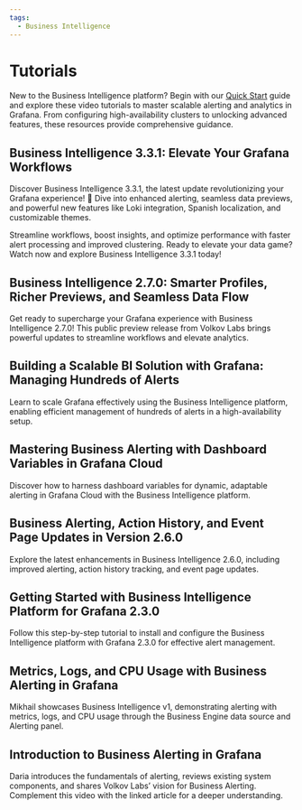 ```yaml
---
tags:
  - Business Intelligence
---
```



# Tutorials

New to the Business Intelligence platform? Begin with our [Quick Start](/big/quick-start/) guide and explore these video tutorials to master scalable alerting and analytics in Grafana. From configuring high-availability clusters to unlocking advanced features, these resources provide comprehensive guidance.

<Tutorials />

## Business Intelligence 3.3.1: Elevate Your Grafana Workflows

Discover Business Intelligence 3.3.1, the latest update revolutionizing your Grafana experience! 🚀 Dive into enhanced alerting, seamless data previews, and powerful new features like Loki integration, Spanish localization, and customizable themes.

Streamline workflows, boost insights, and optimize performance with faster alert processing and improved clustering. Ready to elevate your data game? Watch now and explore Business Intelligence 3.3.1 today!

<Youtube
  id="QLcjFLYxT8U"
  title="Business Intelligence 3.3.1: Elevate Your Grafana Workflows"
/>

## Business Intelligence 2.7.0: Smarter Profiles, Richer Previews, and Seamless Data Flow

Get ready to supercharge your Grafana experience with Business Intelligence 2.7.0! This public preview release from Volkov Labs brings powerful updates to streamline workflows and elevate analytics.

<Youtube
  id="uRSjwfQJ3ik"
  title="Business Intelligence 2.7.0: Smarter Profiles, Richer Previews, and Seamless Data Flow"
/>

## Building a Scalable BI Solution with Grafana: Managing Hundreds of Alerts

Learn to scale Grafana effectively using the Business Intelligence platform, enabling efficient management of hundreds of alerts in a high-availability setup.

<Youtube
  id="aOFfKYsZ9XM"
  title="Building a Scalable BI Solution with Grafana: Managing Hundreds of Alerts"
/>

## Mastering Business Alerting with Dashboard Variables in Grafana Cloud

Discover how to harness dashboard variables for dynamic, adaptable alerting in Grafana Cloud with the Business Intelligence platform.

<Youtube
  id="ey0ZSbSDxtI"
  title="Mastering Business Alerting: Dashboard Variables in Grafana Cloud"
/>

## Business Alerting, Action History, and Event Page Updates in Version 2.6.0

Explore the latest enhancements in Business Intelligence 2.6.0, including improved alerting, action history tracking, and event page updates.

<Youtube
  id="IOYyfIkNwJ4"
  title="Business Alerting, Action History, and Event Page Updates in Business Intelligence 2.6.0"
/>

## Getting Started with Business Intelligence Platform for Grafana 2.3.0

Follow this step-by-step tutorial to install and configure the Business Intelligence platform with Grafana 2.3.0 for effective alert management.

<Youtube
  id="KM5a2qzlOak"
  title="Getting Started with Business Intelligence Platform for Grafana 2.3.0"
/>

## Metrics, Logs, and CPU Usage with Business Alerting in Grafana

Mikhail showcases Business Intelligence v1, demonstrating alerting with metrics, logs, and CPU usage through the Business Engine data source and Alerting panel.

<Youtube
  id="8UaY916PPXc"
  title="Metrics, Logs, and CPU Usage with Business Alerting in Grafana"
/>

## Introduction to Business Alerting in Grafana

Daria introduces the fundamentals of alerting, reviews existing system components, and shares Volkov Labs’ vision for Business Alerting. Complement this video with the linked article for a deeper understanding.

<Youtube id="vky-7-DfvXE" title="Business Alerting Announcement" />
